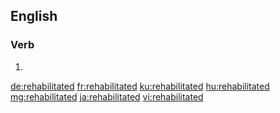 ==English==

===Verb===
{{head|en|verb form}}

# {{en-past of|rehabilitate}}

[[de:rehabilitated]]
[[fr:rehabilitated]]
[[ku:rehabilitated]]
[[hu:rehabilitated]]
[[mg:rehabilitated]]
[[ja:rehabilitated]]
[[vi:rehabilitated]]